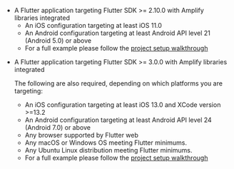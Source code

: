 <BlockSwitcher>

<Block name="Stable (Mobile)">

* A Flutter application targeting Flutter SDK >= 2.10.0 with Amplify libraries integrated
  * An iOS configuration targeting at least iOS 11.0
  * An Android configuration targeting at least Android API level 21 (Android 5.0) or above
  * For a full example please follow the [project setup walkthrough](/lib/project-setup/create-application)

</Block>

<Block name = "Developer Preview (Mobile, Web & Desktop)">

* A Flutter application targeting Flutter SDK >= 3.0.0 with Amplify libraries integrated
  
  The following are also required, depending on which platforms you are targeting:

  * An iOS configuration targeting at least iOS 13.0 and XCode version >=13.2
  * An Android configuration targeting at least Android API level 24 (Android 7.0) or above
  * Any browser supported by Flutter web
  * Any macOS or Windows OS meeting Flutter minimums. 
  * Any Ubuntu Linux distribution meeting Flutter minimums.
  * For a full example please follow the [project setup walkthrough](/lib/project-setup/create-application)

</Block>

</BlockSwitcher>